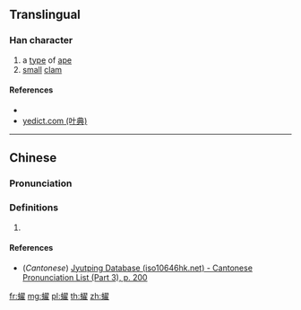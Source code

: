 {{character info/new}}
==Translingual==

===Han character===
{{Han char|rn=142|rad=虫|as=14|sn=20|four=57114|canj=LISMG|ids=⿰虫翟}}

# a [[type]] of [[ape]]
# [[small]] [[clam]]

====References====
* {{Han ref|kx=1101.040|dkj=33756|dj=1564.390|hdz=42901.070|uh=8817|ud=34839|bh=F4C7|bd=62663}}
* [http://yedict.com/htm/88/8817.htm yedict.com (叶典)]

----

==Chinese==
{{zh-forms}}

===Pronunciation===
{{zh-pron
|m=zhuó
|c=zok6
|mc=y
|oc=y
|ma=
|cat=n
}}

===Definitions===
{{zh-hanzi}}

# {{rfdef|lang=zh}}

====References====
* (''Cantonese'') [http://www.iso10646hk.net/jp/document/download.jsp Jyutping Database (iso10646hk.net) - Cantonese Pronunciation List (Part 3), p. 200]

[[fr:蠗]]
[[mg:蠗]]
[[pl:蠗]]
[[th:蠗]]
[[zh:蠗]]